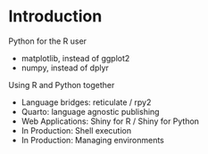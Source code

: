# Introduction

Python for the R user

* matplotlib, instead of ggplot2
* numpy, instead of dplyr

Using R and Python together

* Language bridges: reticulate / rpy2 
* Quarto: language agnostic publishing
* Web Applications: Shiny for R / Shiny for Python
* In Production: Shell execution
* In Production: Managing environments